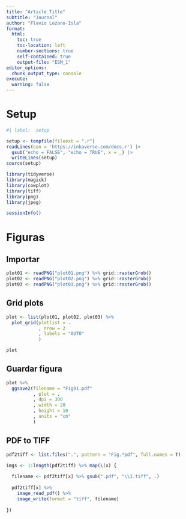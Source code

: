 ```yaml
---
title: "Article Title"
subtitle: "Journal"
author: "Flavio Lozano-Isla"
format:
  html:
    toc: true
    toc-location: left
    number-sections: true
    self-contained: true
    output-file: "ESM_1"
editor_options: 
  chunk_output_type: console
execute: 
  warning: false
---
```


# Setup

```r
#| label:  setup

setup <- tempfile(fileext = ".r")
readLines(con = 'https://inkaverse.com/docs.r') |> 
  gsub("echo = FALSE", "echo = TRUE", x = _) |>
  writeLines(setup)
source(setup)

library(tidyverse)
library(magick)
library(cowplot)
library(tiff)
library(png)
library(jpeg)

sessionInfo()
```

# Figuras

## Importar

```r
plot01 <- readPNG("plot01.png") %>% grid::rasterGrob()
plot02 <- readPNG("plot02.png") %>% grid::rasterGrob()
plot03 <- readPNG("plot03.png") %>% grid::rasterGrob()
```

## Grid plots

```r
plot <- list(plot01, plot02, plot03) %>% 
  plot_grid(plotlist = .
            , nrow = 2
            , labels = "AUTO"
            )

plot
```

## Guardar figura

```r
plot %>% 
  ggsave2(filename = "Fig01.pdf"
          , plot = .
          , dpi = 300
          , width = 20
          , height = 10
          , units = "cm"
          )
```

## PDF to TIFF

```r
pdf2tiff <- list.files(".", pattern = "Fig.*pdf", full.names = T) 

imgs <- 1:length(pdf2tiff) %>% map(\(x) {
  
  filename <- pdf2tiff[x] %>% gsub(".pdf", "\\1.tiff", .) 
  
  pdf2tiff[x] %>% 
    image_read_pdf() %>% 
    image_write(format = "tiff", filename)
  
})
```
